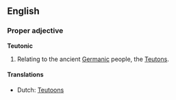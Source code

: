 ==English==
===Proper adjective===
'''Teutonic'''
{{wikipedia}}
#Relating to the ancient [[Germanic]] people, the [[Teutons]].

====Translations====
*Dutch: [[Teutoons]]